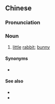 ==Chinese==
{{zh-forms|type=12}}

===Pronunciation===
{{zh-pron
|m=xiǎotùzi
|c=siu2 tou3 zi2
|cat=n
}}

===Noun===
{{zh-noun|mw=隻}}

# [[little]] [[rabbit]]; [[bunny]]

====Synonyms====
* {{zh-l|小兔}}

====See also====
* {{zh-l|白兔}}
* {{zh-l|兔子}}

{{zh-cat|Mammals}}